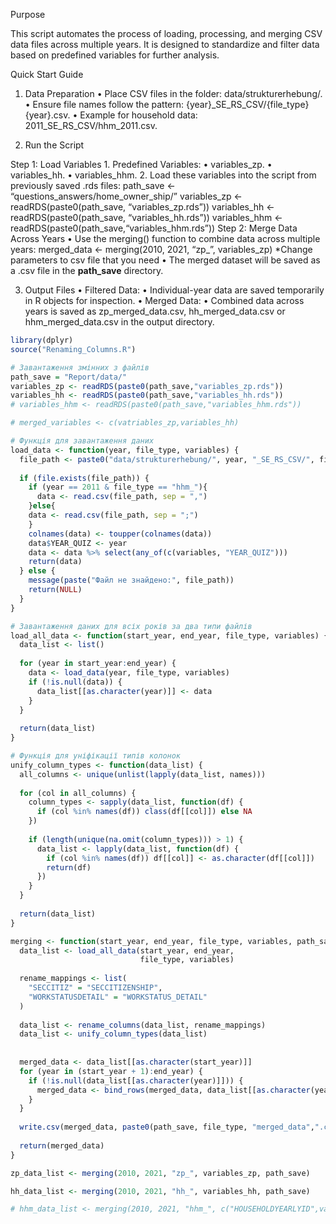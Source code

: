 Purpose

This script automates the process of loading, processing, and merging CSV data files across multiple years. It is designed to standardize and filter data based on predefined variables for further analysis.

Quick Start Guide

1. Data Preparation
	•	Place CSV files in the folder: data/strukturerhebung/.
	•	Ensure file names follow the pattern: {year}_SE_RS_CSV/{file_type}{year}.csv.
	•	Example for household data: 2011_SE_RS_CSV/hhm_2011.csv.

2. Run the Script

Step 1: Load Variables
	1.	Predefined Variables:
	•	variables_zp.
	•	variables_hh.
	•	variables_hhm.
	2.	Load these variables into the script from previously saved .rds files:
		path_save <- "questions_answers/home_owner_ship/"
		variables_zp <- readRDS(paste0(path_save, "variables_zp.rds"))
		variables_hh <- readRDS(paste0(path_save, "variables_hh.rds"))
		variables_hhm <- readRDS(paste0(path_save,"variables_hhm.rds"))
Step 2: Merge Data Across Years
	•	Use the merging() function to combine data across multiple years:
		merged_data <- merging(2010, 2021, "zp_", variables_zp)
		  *Change parameters to csv file that you need
	•	The merged dataset will be saved as a .csv file in the **path_save** directory.

3. Output Files
	•	Filtered Data:
	•	Individual-year data are saved temporarily in R objects for inspection.
	•	Merged Data:
	•	Combined data across years is saved as zp_merged_data.csv, hh_merged_data.csv or hhm_merged_data.csv in the output directory.

```r
library(dplyr)
source("Renaming_Columns.R")
```

```r
# Завантаження змінних з файлів
path_save = "Report/data/"
variables_zp <- readRDS(paste0(path_save,"variables_zp.rds"))
variables_hh <- readRDS(paste0(path_save,"variables_hh.rds"))
# variables_hhm <- readRDS(paste0(path_save,"variables_hhm.rds"))
```

```r
# merged_variables <- c(vatriables_zp,variables_hh)
```

```r
# Функція для завантаження даних
load_data <- function(year, file_type, variables) {
  file_path <- paste0("data/strukturerhebung/", year, "_SE_RS_CSV/", file_type, year, ".csv")
  
  if (file.exists(file_path)) {
    if (year == 2011 & file_type == "hhm_"){
      data <- read.csv(file_path, sep = ",")
    }else{
    data <- read.csv(file_path, sep = ";")
    }
    colnames(data) <- toupper(colnames(data))
    data$YEAR_QUIZ <- year
    data <- data %>% select(any_of(c(variables, "YEAR_QUIZ")))
    return(data)
  } else {
    message(paste("Файл не знайдено:", file_path))
    return(NULL)
  }
}
```

```r
# Завантаження даних для всіх років за два типи файлів
load_all_data <- function(start_year, end_year, file_type, variables) {
  data_list <- list()
  
  for (year in start_year:end_year) {
    data <- load_data(year, file_type, variables)
    if (!is.null(data)) {
      data_list[[as.character(year)]] <- data
    }
  }
  
  return(data_list)
}
```

```r
# Функція для уніфікації типів колонок
unify_column_types <- function(data_list) {
  all_columns <- unique(unlist(lapply(data_list, names)))
  
  for (col in all_columns) {
    column_types <- sapply(data_list, function(df) {
      if (col %in% names(df)) class(df[[col]]) else NA
    })
    
    if (length(unique(na.omit(column_types))) > 1) {
      data_list <- lapply(data_list, function(df) {
        if (col %in% names(df)) df[[col]] <- as.character(df[[col]])
        return(df)
      })
    }
  }
  
  return(data_list)
}
```

```r
merging <- function(start_year, end_year, file_type, variables, path_save){
  data_list <- load_all_data(start_year, end_year, 
                             file_type, variables)
  
  rename_mappings <- list(
    "SECCITIZ" = "SECCITIZENSHIP",
    "WORKSTATUSDETAIL" = "WORKSTATUS_DETAIL"
  )
  
  data_list <- rename_columns(data_list, rename_mappings)
  data_list <- unify_column_types(data_list)
  
  
  merged_data <- data_list[[as.character(start_year)]]
  for (year in (start_year + 1):end_year) {
    if (!is.null(data_list[[as.character(year)]])) {
      merged_data <- bind_rows(merged_data, data_list[[as.character(year)]])
    }
  }
  
  write.csv(merged_data, paste0(path_save, file_type, "merged_data",".csv"), row.names = FALSE)
  
  return(merged_data)
}
```

```r
zp_data_list <- merging(2010, 2021, "zp_", variables_zp, path_save)
```

```r
hh_data_list <- merging(2010, 2021, "hh_", variables_hh, path_save)
```


```r
# hhm_data_list <- merging(2010, 2021, "hhm_", c("HOUSEHOLDYEARLYID",variables_hhm))
```
